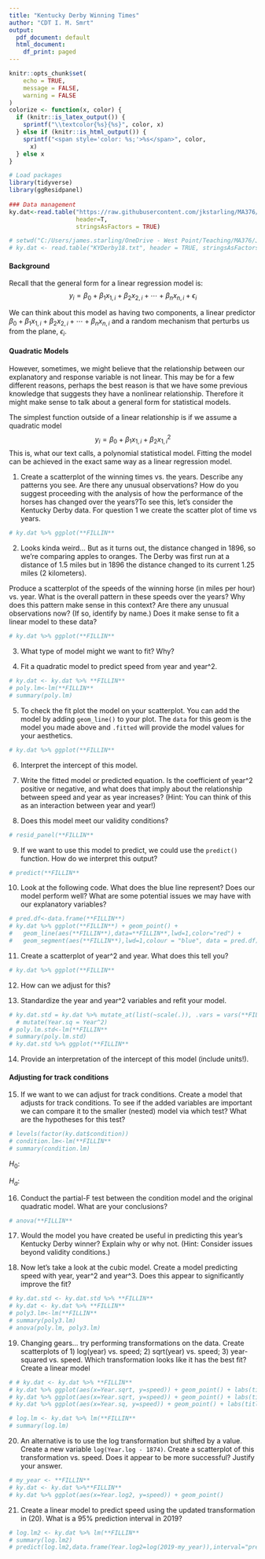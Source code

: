 ```yaml
---
title: "Kentucky Derby Winning Times"
author: "CDT I. M. Smrt"
output:
  pdf_document: default
  html_document:
    df_print: paged
---
```



```r
knitr::opts_chunk$set(
	echo = TRUE,
	message = FALSE,
	warning = FALSE
)
colorize <- function(x, color) {
  if (knitr::is_latex_output()) {
    sprintf("\\textcolor{%s}{%s}", color, x)
  } else if (knitr::is_html_output()) {
    sprintf("<span style='color: %s;'>%s</span>", color, 
      x)
  } else x
}
```

```r
# Load packages
library(tidyverse)
library(ggResidpanel)
 
### Data management
ky.dat<-read.table("https://raw.githubusercontent.com/jkstarling/MA376/main/KYDerby18.txt",
                   header=T, 
                   stringsAsFactors = TRUE)

# setwd("C:/Users/james.starling/OneDrive - West Point/Teaching/MA376/JimsLessons/Block III/LSN20/")
# ky.dat <- read.table("KYDerby18.txt", header = TRUE, stringsAsFactors = TRUE)
```

#### Background
Recall that the general form for a linear regression model is:
$$y_i = \beta_0 + \beta_1 x_{1,i}  +  \beta_2x_{2,i} + \cdots + \beta_{n}x_{n,i} + \epsilon_i$$

We can think about this model as having two components, a linear predictor $\beta_0 + \beta_1 x_{1,i} + \beta_{2}x_{2,i} + \cdots + \beta_{n}x_{n,i}$ and a random mechanism that perturbs us from the plane, $\epsilon_i$.

#### Quadratic Models
However, sometimes, we might believe that the relationship between our explanatory and response variable is not linear. This may be for a few different reasons, perhaps the best reason is that we have some previous knowledge that suggests they have a nonlinear relationship. Therefore it might make sense to talk about a general form for statistical models.

The simplest function outside of a linear relationship is if we assume a quadratic model
$$y_i=\beta_0 + \beta_1 x_{1,i} + \beta_2 x_{1,i}^2$$
This is, what our text calls, a polynomial statistical model.  Fitting the model can be achieved in the exact same way as a linear regression model. 

(1) Create a scatterplot of the winning times vs. the years. Describe any patterns you see. Are there any unusual observations? How do you suggest proceeding with the analysis of how the performance of the horses has changed over the years?To see this, let's consider the Kentucky Derby data. For question 1 we create the scatter plot of time vs years.

```r
# ky.dat %>% ggplot(**FILLIN**
```
\vspace{0.5in}



(2) Looks kinda weird...  But as it turns out, the distance changed in 1896, so we're comparing apples to oranges. The Derby was first run at a distance of 1.5 miles but in 1896 the distance changed to its current 1.25 miles (2 kilometers).

Produce a scatterplot of the speeds of the winning horse (in miles per hour) vs. year. What is the overall pattern in these speeds over the years? Why does this pattern make sense in this context? Are there any unusual observations now? (If so, identify by name.) Does it make sense to fit a linear model to these data? 

```r
# ky.dat %>% ggplot(**FILLIN**
```
\vspace{0.5in}



(3) What type of model might we want to fit? Why? 
\vspace{0.5in}


(4) Fit a quadratic model to predict speed from year and year^2.

```r
# ky.dat <- ky.dat %>% **FILLIN**
# poly.lm<-lm(**FILLIN**
# summary(poly.lm)
```
\vspace{0.5in}


(5) To check the fit plot the model on your scatterplot.  You can add the model by adding `geom_line()` to your plot.  The `data` for this geom is the model you made above and `.fitted` will provide the model values for your aesthetics. 

```r
# ky.dat %>% ggplot(**FILLIN**
```

(6) Interpret the intercept of this model.

\vspace{0.5in}


(7) Write the fitted model or predicted equation. Is the coefficient of year^2 positive or negative, and what does that imply about the relationship between speed and year as year increases? (Hint: You can think of this as an interaction between year and year!)

\vspace{0.5in}


(8) Does this model meet our validity conditions?

```r
# resid_panel(**FILLIN**
```

\vspace{0.5in}



(9) If we want to use this model to predict, we could use the `predict()` function.  How do we interpret this output?
```r
# predict(**FILLIN**
```

\vspace{0.5in}


(10) Look at the following code. What does the blue line represent? Does our model perform well? What are some potential issues we may have with our explanatory variables? 

```r
# pred.df<-data.frame(**FILLIN**)
# ky.dat %>% ggplot(**FILLIN**) + geom_point() + 
#   geom_line(aes(**FILLIN**),data=**FILLIN**,lwd=1,color="red") + 
#   geom_segment(aes(**FILLIN**),lwd=1,colour = "blue", data = pred.df)
```

\vspace{0.5in}


(11) Create a scatterplot of year^2 and year. What does this tell you?

```r
# ky.dat %>% ggplot(**FILLIN**
```

\vspace{0.5in}


(12) How can we adjust for this?

\vspace{0.25in}


(13) Standardize the year and year^2 variables and refit your model.

```r
# ky.dat.std = ky.dat %>% mutate_at(list(~scale(.)), .vars = vars(**FILLIN**)) %>% 
  # mutate(Year.sq = Year^2)
# poly.lm.std<-lm(**FILLIN**
# summary(poly.lm.std)
# ky.dat.std %>% ggplot(**FILLIN**
```

(14) Provide an interpretation of the intercept of this model (include units!). 

\vspace{0.5in}


#### Adjusting for track conditions  

(15) If we want to we can adjust for track conditions. Create a model that adjusts for track conditions. To see if the added variables are important we can compare it to the smaller (nested) model via which test?  What are the hypotheses for this test? 

```r
# levels(factor(ky.dat$condition))
# condition.lm<-lm(**FILLIN**
# summary(condition.lm)
```


$H_0:$ 

$H_a:$ 

\vspace{0.5in}


(16) Conduct the partial-F test between the condition model and the original quadratic model. What are your conclusions?

```r
# anova(**FILLIN**
```

 \vspace{0.5in}


(17) Would the model you have created be useful in predicting this year’s Kentucky Derby winner? Explain why or why not. (Hint: Consider issues beyond validity conditions.)

\vspace{0.5in}


(18) Now let's take a look at the cubic model.  Create a model predicting speed with year, year^2 and year^3. Does this appear to significantly improve the fit?

```r
# ky.dat.std <- ky.dat.std %>% **FILLIN**
# ky.dat <- ky.dat %>% **FILLIN**
# poly3.lm<-lm(**FILLIN**
# summary(poly3.lm)
# anova(poly.lm, poly3.lm)
```

\vspace{0.5in}


(19) Changing gears... try performing transformations on the data. Create scatterplots of  1) log(year) vs. speed; 2) sqrt(year) vs. speed; 3) year-squared vs. speed. Which transformation looks like it has the best fit? Create a linear model

```r
# # ky.dat <- ky.dat %>% **FILLIN**
# ky.dat %>% ggplot(aes(x=Year.sqrt, y=speed)) + geom_point() + labs(title="sqrt(year) vs speed")
# ky.dat %>% ggplot(aes(x=Year.sqrt, y=speed)) + geom_point() + labs(title="sqrt(year) vs speed")
# ky.dat %>% ggplot(aes(x=Year.sq, y=speed)) + geom_point() + labs(title="year^2 vs speed")

# log.lm <- ky.dat %>% lm(**FILLIN**
# summary(log.lm)
```

\vspace{0.5in}


(20) An alternative is to use the log transformation but shifted by a value. Create a new variable `log(Year.log - 1874)`. Create a scatterplot of this transformation vs. speed. Does it appear to be more successful? Justify your answer. 
```r
# my_year <- **FILLIN**
# ky.dat <- ky.dat %>%**FILLIN**
# ky.dat %>% ggplot(aes(x=Year.log2, y=speed)) + geom_point()
```
\vspace{0.5in}


(21) Create a linear model to predict speed using the updated transformation in (20). What is a 95% prediction interval in 2019?  
```r
# log.lm2 <- ky.dat %>% lm(**FILLIN**
# summary(log.lm2)
# predict(log.lm2,data.frame(Year.log2=log(2019-my_year)),interval="prediction")
```

\vspace{0.5in}

